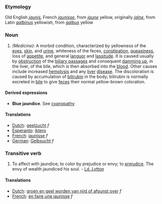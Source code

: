 ===Etymology===
Old English ''[[jaunis]]'', French ''[[jaunisse]]'', from ''[[jaune]]'' yellow, originally ''[[jalne]]'', from Latin ''[[galbinus]]'' yellowish, from ''[[galbus]]'' yellow
===Noun===
#''(Medicine):'' A morbid condition, characterized by yellowness of the [[eye]]s, [[skin]], and [[urine]], whiteness of the feces, [[constipation]], [[queasiness]], loss of [[appetite]], and general [[languor]] and [[lassitude]]. It is caused usually by [[obstruction]] of the [[biliary passage]]s and consequent [[damming up]], in the liver, of the bile, which is then absorbed into the [[blood]]. Other causes include increased [[hemolysis]] and any [[liver]] [[disease]]. The discoloration is caused by accumulation of [[bilirubin]] in the body; bilirubin is normally excreted in [[bile]] to give [[feces]] their normal yellow-brown coloration.

====Derived expressions====
*'''Blue jaundice'''. See [[cyanopathy]] 

====Translations====
*[[Dutch]]: [[geelzucht]] ''f''
*[[Esperanto]]: [[iktero]]
*[[French]]: [[jaunisse]] ''f''
*[[German]]: [[Gelbsucht]] ''f''

===Transitive verb===
#To affect with jaundice; to color by prejudice or envy; to [[prejudice]]. The envy of wealth jaundiced his soul. - [[Ld. Lytton]]

====Translations====
*[[Dutch]]: [[groen en geel worden van nijd of afgunst over]] ''f''
*[[French]]: [[en faire une jaunisse]] ''f''